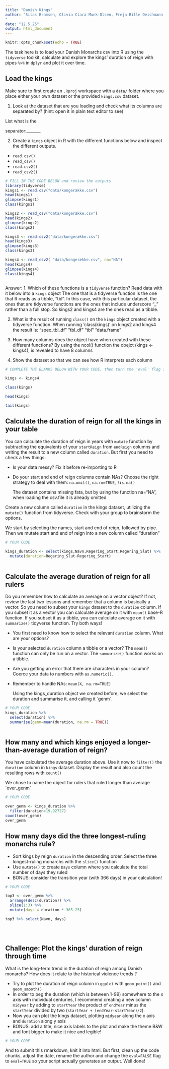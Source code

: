 ---
title: "Danish Kings"
author: "Silas Bramsen, Olivia Clara Munk-Olsen, Freja Bille Deichmann og Laura Holm Løjborg
"
date: "12.5.25"
output: html_document
---

```{r setup, include=FALSE}
knitr::opts_chunk$set(echo = TRUE)
```


The task here is to load your Danish Monarchs csv into R using the `tidyverse` toolkit, calculate and explore the kings' duration of reign with pipes `%>%` in `dplyr` and plot it over time.

## Load the kings

Make sure to first create an  `.Rproj` workspace with a `data/` folder where you place either your own dataset or the provided `kings.csv` dataset. 

1. Look at the dataset that are you loading and check what its columns are separated by? (hint: open it in plain text editor to see)

List what is the

separator:_______  

2. Create a `kings` object in R with the different functions below and inspect the different outputs.
-  `read.csv()`
-  `read_csv()`
-  `read.csv2()` 
-  `read_csv2()`
```{r eval=TRUE}
# FILL IN THE CODE BELOW and review the outputs
library(tidyverse)
kings1 <- read.csv("data/kongerække.csv")
head(kings1)
glimpse(kings1)
class(kings1)

kings2 <- read_csv("data/kongerække.csv")
head(kings2)
glimpse(kings2)
class(kings2)

kings3 <- read.csv2("data/kongerække.csv")
head(kings3)
glimpse(kings3)
class(kings3)

kings4 <- read_csv2( "data/kongerække.csv", na="NA")
head(kings4)
glimpse(kings4)
class(kings4)



```
Answer: 
1. Which of these functions is a `tidyverse` function? Read data with it below into a `kings` object
  The one that is a tidyverse function is the one that R reads as a   tibble, “tbl”. In this case, with this particular dataset, the ones that are tidyverse functions are the ones that include underscore "_" rather than a full stop. So kings2 and kings4 are the ones read as a tibble.  
  

  
2. What is the result of running `class()` on the `kings` object created with a tidyverse function.
  When running 'class(kings)' on kings2 and kings4 the result is: "spec_tbl_df"   "tbl_df"      "tbl"         "data.frame" 

  
3. How many columns does the object have when created with these different functions?
  By using the ncol() function the obejct (kings <- kings4), is revealed to have 8 columns 

  
  
4. Show the dataset so that we can see how R interprets each column

```{r eval = TRUE}
# COMPLETE THE BLANKS BELOW WITH YOUR CODE, then turn the 'eval' flag in this chunk to TRUE.

kings <- kings4

class(kings)

head(kings)

tail(kings)

```


## Calculate the duration of reign for all the kings in your table
You can calculate the duration of reign in years with `mutate` function by subtracting the equivalents of your `startReign` from `endReign` columns and writing the result to a new column called `duration`. But first you need to check a few things:

* Is your data messy? Fix it before re-importing to R
* Do your start and end of reign columns contain NAs? Choose the right strategy to deal with them: `na.omit()`, `na.rm=TRUE`, `!is.na()`

  The dataset contains missing fata, but by using the function na="NA", when loading the csv.file it is already omitted 



Create a new column called  `duration` in the kings dataset, utilizing the `mutate()` function from tidyverse. Check with your group to brainstorm the options.
  
  We start by selecting the names, start and end of reign, followed by pipe. Then we mutate start and end of reign into a new column called "duration"


```{r}
# YOUR CODE

kings_duration <- select(kings,Navn,Regering_Start,Regering_Slut) %>% 
  mutate(duration=Regering_Slut-Regering_Start)
  


```

## Calculate the average duration of reign for all rulers
Do you remember how to calculate an average on a vector object? If not, review the last two lessons and remember that a column is basically a vector. So you need to subset your `kings` dataset to the `duration` column. If you subset it as a vector you can calculate average on it with `mean()` base-R function. If you subset it as a tibble, you can calculate average on it with `summarize()` tidyverse function. Try both ways!

* You first need to know how to select the relevant `duration` column. What are your options?
* Is your selected `duration` column a tibble or a vector? The `mean()` function can only be run on a vector. The `summarize()` function works on a tibble.
* Are you getting an error that there are characters in your column? Coerce your data to numbers with `as.numeric()`.
* Remember to handle NAs: `mean(X, na.rm=TRUE)`

  Using the kings_duration object we created before, we select the duration and summarise it, and calling it ´genm´.



```{r}
# YOUR CODE
kings_duration %>% 
  select(duration) %>% 
  summarise(genm=mean(duration, na.rm = TRUE))



```

## How many and which kings enjoyed a longer-than-average duration of reign?

You have calculated the average duration above. Use it now to `filter()` the `duration` column in  `kings` dataset. Display the result and also  count the resulting rows with `count()`
  
  We chose to name the object for rulers that ruled longer than average ´over_genm´ 
 

```{r}
# YOUR CODE

over_genm <- kings_duration %>% 
  filter(duration>19.92727)
count(over_genm)
over_genm


```


## How many days did the three longest-ruling monarchs rule? 

* Sort kings by reign `duration` in the descending order. Select the three longest-ruling monarchs with the `slice()` function
* Use `mutate()` to create `Days` column where you calculate the total number of days they ruled
* BONUS: consider the transition year (with 366 days) in your calculation!

```{r}
# YOUR CODE

top3 <- over_genm %>%
  arrange(desc(duration)) %>%
  slice(1:3) %>%
  mutate(days = duration * 365.25)

top3 %>% select(Navn, days)


  
```


## Challenge: Plot the kings' duration of reign through time

What is the long-term trend in the duration of reign among Danish monarchs? How does it relate to the historical violence trends ? 

* Try to plot the duration of reign column in `ggplot` with `geom_point()` and  `geom_smooth()`
* In order to peg the duration (which is between 1-99) somewhere to the x axis with individual centuries, I recommend creating a new column `midyear` by adding to `startYear` the product of `endYear` minus the `startYear` divided by two (`startYear + (endYear-startYear)/2`).
* Now you can plot the kings dataset, plotting `midyear` along the x axis and `duration` along y axis
* BONUS: add a title, nice axis labels to the plot and make the theme B&W and font bigger to make it nice and legible!

```{r}
# YOUR CODE
```

And to submit this rmarkdown, knit it into html. But first, clean up the code chunks, adjust the date, rename the author and change the `eval=FALSE` flag to `eval=TRUE` so your script actually generates an output.
Well done!


